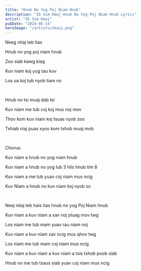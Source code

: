 ```yaml
---
title: "Hnub No Yog Poj Niam Hnub"
description: "Ib Sim Hawj Hnub No Yog Poj Niam Hnub Lyrics"
artist: "Ib Sim Hawj"
pubDate: "2024-05-14"
heroImage: "/artists/nkauj.png"
---
```


Neeg ntiaj teb tias

Hnub no yog poj niam hnub

Zoo siab kawg kiag

Kuv niam koj yug tau kuv

Los ua koj tub nyob tiam no

<br />

Hnub no tsi muaj dab tsi

Kuv niam me tub coj koj mus noj mov

Thov kom kuv niam koj tsuas nyob zoo

Txhiab niaj puas xyoo kom txhob muaj mob

<br />

Chorus:

Kuv niam a hnub no yog niam hnub

Kuv niam a hnub no yog lub 3 hlis hnub tim 8

Kuv niam a me tub yuav coj niam mus ncig

Kuv Niam a hnub no kuv niam koj nyob so

<br />

Neej ntiaj teb hais tias hnub no yog Poj Niam hnub

Kuv niam a kuv niam a xav noj pluag mov twg

Los niam me tub mam yuav rau niam noj

Kuv niam a kuv niam xav ncig mus qhov twg

Los niam me tub mam coj niam mus ncig

Kuv niam a kuv niam a kuv niam a tsis txhob poob siab

Hnub no me tub txaus siab yuav coj niam mus ncig
